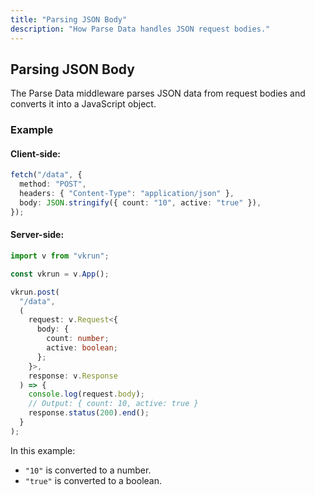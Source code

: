 ```yaml
---
title: "Parsing JSON Body"
description: "How Parse Data handles JSON request bodies."
---
```


## Parsing JSON Body

The Parse Data middleware parses JSON data from request bodies and converts it into a JavaScript object.

### Example

#### Client-side:

```ts
fetch("/data", {
  method: "POST",
  headers: { "Content-Type": "application/json" },
  body: JSON.stringify({ count: "10", active: "true" }),
});
```

#### Server-side:

```ts
import v from "vkrun";

const vkrun = v.App();

vkrun.post(
  "/data",
  (
    request: v.Request<{
      body: {
        count: number;
        active: boolean;
      };
    }>,
    response: v.Response
  ) => {
    console.log(request.body);
    // Output: { count: 10, active: true }
    response.status(200).end();
  }
);
```

In this example:

- `"10"` is converted to a number.
- `"true"` is converted to a boolean.

